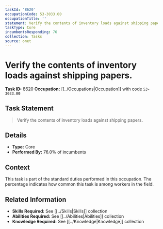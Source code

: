 ```yaml
---
taskId: '8620'
occupationCode: 53-3033.00
occupationTitle: ''
statement: Verify the contents of inventory loads against shipping papers.
taskType: Core
incumbentsResponding: 76
collection: Tasks
source: onet
---
```

# Verify the contents of inventory loads against shipping papers.

**Task ID:** 8620
**Occupation:** [[../Occupations|Occupation]] with code `53-3033.00`

## Task Statement

> Verify the contents of inventory loads against shipping papers.

## Details

- **Type:** Core
- **Performed By:** 76.0% of incumbents

## Context

This task is part of the standard duties performed in this occupation. The percentage indicates how common this task is among workers in the field.

## Related Information

- **Skills Required:** See [[../Skills|Skills]] collection
- **Abilities Required:** See [[../Abilities|Abilities]] collection
- **Knowledge Required:** See [[../Knowledge|Knowledge]] collection
